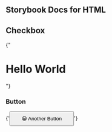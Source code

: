 
## Storybook Docs for HTML

<Meta title="Addons" />

## Checkbox

<Story name="heading" height="100px">
  {"<h1>Hello World</h1>"}
</Story>

### Button

<Story name="button" height="100px">
  {'<button style="padding: 10px 30px">😀 Another Button</button>'}
</Story>
